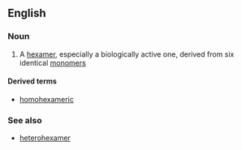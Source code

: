 ==English==

===Noun===
{{en-noun}}

# {{context|chemistry|biochemistry|lang=en}} A [[hexamer]], especially a biologically active one, derived from six identical [[monomer]]s

====Derived terms====
*[[homohexameric]]

===See also===
*[[heterohexamer]]